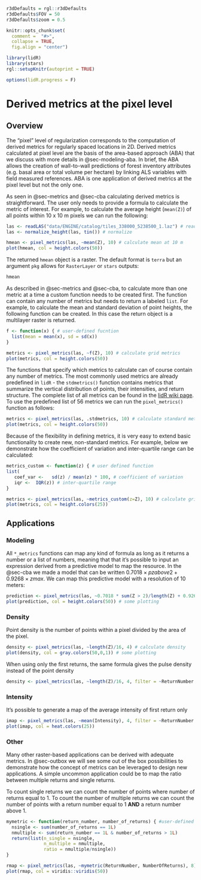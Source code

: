 ```r
r3dDefaults = rgl::r3dDefaults
r3dDefaults$FOV = 50
r3dDefaults$zoom = 0.5

knitr::opts_chunk$set(
  comment =  "#>", 
  collapse = TRUE,
  fig.align = "center")

library(lidR)
library(stars)
rgl::setupKnitr(autoprint = TRUE)

options(lidR.progress = F)
```

# Derived metrics at the pixel level {#sec-aba}

## Overview {#sec-aba-overview}

The "pixel" level of regularization corresponds to the computation of derived metrics for regularly spaced locations in 2D. Derived metrics calculated at pixel level are the basis of the area-based approach (ABA) that we discuss with more details in @sec-modeling-aba. In brief, the ABA allows the creation of wall-to-wall predictions of forest inventory attributes (e.g. basal area or total volume per hectare) by linking ALS variables with field measured references. ABA is one application of derived metrics at the pixel level but not the only one.

As seen in @sec-metrics and @sec-cba calculating derived metrics is straightforward. The user only needs to provide a formula to calculate the metric of interest. For example, to calculate the average height (`mean(Z)`) of all points within 10 x 10 m pixels we can run the following:

```r
las <- readLAS("data/ENGINE/catalog/tiles_338000_5238500_1.laz") # read file
las <- normalize_height(las, tin()) # normalize
```

```r
hmean <- pixel_metrics(las, ~mean(Z), 10) # calculate mean at 10 m
plot(hmean, col = height.colors(50))
```

The returned `hmean` object is a raster. The default format is `terra` but an argument `pkg` allows for `RasterLayer` or `stars` outputs:

```r
hmean
```

As described in @sec-metrics and @sec-cba, to calculate more than one metric at a time a custom function needs to be created first. The function can contain any number of metrics but needs to return a labeled `list`. For example, to calculate the mean and standard deviation of point heights, the following function can be created. In this case the return object is a multilayer raster is returned.

```r
f <- function(x) { # user-defined fucntion
  list(mean = mean(x), sd = sd(x))
}

metrics <- pixel_metrics(las, ~f(Z), 10) # calculate grid metrics
plot(metrics, col = height.colors(50))
```

The functions that specify which metrics to calculate can of course contain any number of metrics. The most commonly used metrics are already predefined in `lidR` - the `stdmetrics()` function contains metrics that summarize the vertical distribution of points, their intensities, and return structure. The complete list of all metrics can be found in the [lidR wiki page](https://github.com/Jean-Romain/lidR/wiki/stdmetrics). To use the predefined list of 56 metrics we can run the `pixel_metrics()` function as follows:

```r
metrics <- pixel_metrics(las, .stdmetrics, 10) # calculate standard metrics
plot(metrics, col = height.colors(50))
```

Because of the flexibility in defining metrics, it is very easy to extend basic functionality to create new, non-standard metrics. For example, below we demonstrate how the coefficient of variation and inter-quartile range can be calculated:

```r
metrics_custom <- function(z) { # user defined function
list(
   coef_var <-   sd(z) / mean(z) * 100, # coefficient of variation
   iqr <-  IQR(z)) # inter-quartile range
}

metrics <- pixel_metrics(las, ~metrics_custom(z=Z), 10) # calculate grid metrics
plot(metrics, col = height.colors(25))
```

## Applications {#sec-aba-applications}

### Modeling {#sec-aba-applications-modeling}

All `*_metrics` functions can map any kind of formula as long as it returns a number or a list of numbers, meaning that that it's possible to input an expression derived from a predictive model to map the resource. In the @sec-cba we made a model that can be written $0.7018 \times pzabove2 + 0.9268 \times zmax$. We can map this predictive model with a resolution of 10 meters:

```r
prediction <- pixel_metrics(las, ~0.7018 * sum(Z > 2)/length(Z) + 0.9268 *max(Z), 20) # predicting model mapping
plot(prediction, col = height.colors(50)) # some plotting
```

### Density {#sec-aba-applications-density}

Point density is the number of points within a pixel divided by the area of the pixel.

```r
density <- pixel_metrics(las, ~length(Z)/16, 4) # calculate density
plot(density, col = gray.colors(50,0,1)) # some plotting
```

When using only the first returns, the same formula gives the pulse density instead of the point density

``` r
density <- pixel_metrics(las, ~length(Z)/16, 4, filter = ~ReturnNumber == 1L)
```

### Intensity {#sec-aba-applications-intensity}

It's possible to generate a map of the average intensity of first return only

```r
imap <- pixel_metrics(las, ~mean(Intensity), 4, filter = ~ReturnNumber == 1L) # mapping average intensity
plot(imap, col = heat.colors(25))
```

### Other {#sec-aba-applications-other}

Many other raster-based applications can be derived with adequate metrics. In @sec-outbox we will see some out of the box possibilities to demonstrate how the concept of metrics can be leveraged to design new applications. A simple uncommon application could be to map the ratio between multiple returns and single returns.

To count single returns we can count the number of points where number of returns equal to 1. To count the number of multiple returns we can count the number of points with a return number equal to 1 **AND** a return number above 1.

```r
mymetric <- function(return_number, number_of_returns) { #user-defined function
  nsingle <- sum(number_of_returns == 1L)
  nmultiple <- sum(return_number == 1L & number_of_returns > 1L)
  return(list(n_single = nsingle,
              n_multiple = nmultiple,
              ratio = nmultiple/nsingle))
}

rmap <- pixel_metrics(las, ~mymetric(ReturnNumber, NumberOfReturns), 8) # mapping retunrs
plot(rmap, col = viridis::viridis(50))
```
